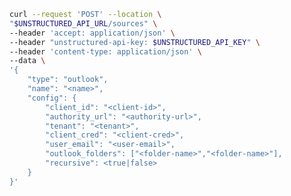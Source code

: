 ```bash curl
curl --request 'POST' --location \
"$UNSTRUCTURED_API_URL/sources" \
--header 'accept: application/json' \
--header "unstructured-api-key: $UNSTRUCTURED_API_KEY" \
--header 'content-type: application/json' \
--data \
'{
    "type": "outlook",
    "name": "<name>",
    "config": {
        "client_id": "<client-id>",
        "authority_url": "<authority-url>",
        "tenant": "<tenant>",
        "client_cred": "<client-cred>",
        "user_email": "<user-email>",
        "outlook_folders": ["<folder-name>","<folder-name>"],
        "recursive": <true|false>
    }
}'
```